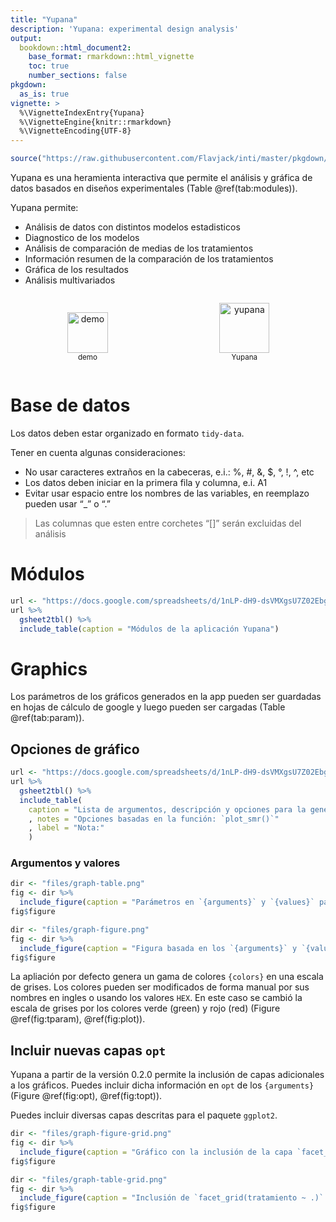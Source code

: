 ```yaml
---
title: "Yupana"
description: 'Yupana: experimental design analysis'
output:
  bookdown::html_document2:
    base_format: rmarkdown::html_vignette
    toc: true
    number_sections: false
pkgdown:
  as_is: true
vignette: >
  %\VignetteIndexEntry{Yupana}
  %\VignetteEngine{knitr::rmarkdown}
  %\VignetteEncoding{UTF-8}
---
```


```r
source("https://raw.githubusercontent.com/Flavjack/inti/master/pkgdown/favicon/docs.r")
```

Yupana es una heramienta interactiva que permite el análisis y gráfica de datos basados en diseños experimentales (Table \@ref(tab:modules)). 

Yupana permite:

- Análisis de datos con distintos modelos estadisticos
- Diagnostico de los modelos
- Análisis de comparación de medias de los tratamientos
- Información resumen de la comparación de los tratamientos
- Gráfica de los resultados
- Análisis multivariados

```{=html}
<div id=footer style="width:100%; margin:auto;">

<div style="display:inline-block; width:49%">
<p style="text-align:center">
<a target="_blank" href="https://www.youtube.com/playlist?list=PLSQMdOu57lj9sTx5Dbff9O0g6KCU4pwCQ">
<img src="https://flavjack.github.io/inti/img/youtube.png" style="height:65px" title="demo"></a>
<span style="display:block;"><small>demo</small></span>
</p></div>

<div style="display:inline-block; width:49%">
<p style="text-align:center">
<a target="_blank" href="https://flavjack.shinyapps.io/yupana/"><img src="https://flavjack.github.io/inti/img/yupana.png" style="height:80px" title="yupana"></a>
<span style="display:block;"><small>Yupana</small></span>
</p></div>

</div>
```

# Base de datos

Los datos deben estar organizado en formato `tidy-data`. 

Tener en cuenta algunas consideraciones:

- No usar caracteres extraños en la cabeceras, e.i.: %, #, &, $, °, !, ^, etc
- Los datos deben iniciar en la primera fila y columna, e.i. A1
- Evitar usar espacio entre los nombres de las variables, en reemplazo pueden usar "_" o "."

> Las columnas que esten entre corchetes "[]" serán excluidas del análisis

# Módulos

```r
url <- "https://docs.google.com/spreadsheets/d/1nLP-dH9-dsVMXgsU7Z02EbgWvMIBKG5IYVRHAJCN-Z0/edit#gid=0"
url %>% 
  gsheet2tbl() %>% 
  include_table(caption = "Módulos de la aplicación Yupana")
```

# Graphics

Los parámetros de los gráficos generados en la app pueden ser guardadas en hojas de cálculo de google y luego pueden ser cargadas (Table \@ref(tab:param)).  

## Opciones de gráfico

```r
url <- "https://docs.google.com/spreadsheets/d/1nLP-dH9-dsVMXgsU7Z02EbgWvMIBKG5IYVRHAJCN-Z0/edit#gid=1216293392"
url %>% 
  gsheet2tbl() %>% 
  include_table(    
    caption = "Lista de argumentos, descripción y opciones para la generación de gráficos en la aplicación Yupana"
    , notes = "Opciones basadas en la función: `plot_smr()`"
    , label = "Nota:"
    )
```

### Argumentos y valores

```r
dir <- "files/graph-table.png"
fig <- dir %>% 
  include_figure(caption = "Parámetros en `{arguments}` y `{values}` para la generación de gráficos en la aplicación Yupana.")
fig$figure
```

```r
dir <- "files/graph-figure.png"
fig <- dir %>%
  include_figure(caption = "Figura basada en los `{arguments}` y `{values}` de la tabla anterior.")
fig$figure
```

La apliación por defecto genera un gama de colores `{colors}` en una escala de grises. Los colores pueden ser modificados de forma manual por sus nombres en ingles o usando los valores `HEX`. En este caso se cambió la escala de grises por los colores verde (green) y rojo (red) (Figure \@ref(fig:tparam), \@ref(fig:plot)).

## Incluir nuevas capas `opt`

Yupana a partir de la versión 0.2.0 permite la inclusión de capas adicionales a los gráficos. Puedes incluir dicha información en `opt` de los `{arguments}` (Figure \@ref(fig:opt), \@ref(fig:topt)).

Puedes incluir diversas capas descritas para el paquete `ggplot2`.

```r
dir <- "files/graph-figure-grid.png"
fig <- dir %>% 
  include_figure(caption = "Gráfico con la inclusión de la capa `facet_grid()`")
fig$figure
```

```r
dir <- "files/graph-table-grid.png"
fig <- dir %>% 
  include_figure(caption = "Inclusión de `facet_grid(tratamiento ~ .)` en `opt` de los `{arguments}` en Yupana.")
fig$figure
```

